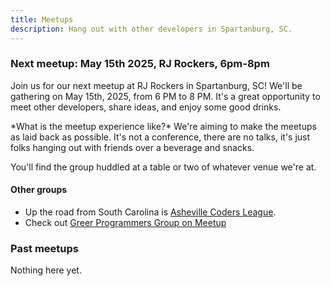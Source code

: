 ```yaml
---
title: Meetups
description: Hang out with other developers in Spartanburg, SC.
---
```



### Next meetup: May 15th 2025, RJ Rockers, 6pm-8pm

Join us for our next meetup at RJ Rockers in Spartanburg, SC! We'll be gathering on May 15th, 2025, from 6 PM to 8 PM. It's a great opportunity to meet other developers, share ideas, and enjoy some good drinks.

<Aside type="tip">
*What is the meetup experience like?* We're aiming to make the meetups as laid back as possible. It's not a conference, there are no talks, it's just folks hanging out with friends over a beverage and snacks.

You'll find the group huddled at a table or two of whatever venue we're at.
</Aside>

#### Other groups

* Up the road from South Carolina is [Asheville Coders League](https://avlcoders.org).
* Check out [Greer Programmers Group on Meetup](https://www.meetup.com/greer-programmers-group/)

### Past meetups

Nothing here yet.